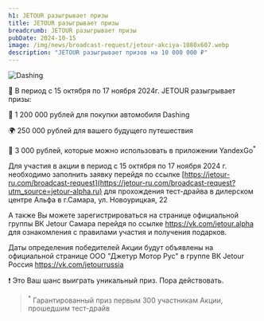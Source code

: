 ```yaml
---
h1: JETOUR разыгрывает призы
title: JETOUR разыгрывает призы
breadcrumb: JETOUR разыгрывает призы
pubDate: 2024-10-15
image: /img/news/broadcast-request/jetour-akciya-1080x607.webp
description: "JETOUR разыгрывает призов на 10 000 000 ₽"
---
```



<picture>
    <source media="(min-width: 1025px)" srcset="/img/news/broadcast-request/jetour-akciya-1080x607.webp" />
    <source media="(min-width: 320px)" srcset="/img/news/broadcast-request/jetour-akciya-600x600.webp" />
    <img src="/img/news/broadcast-request/jetour-akciya-1080x607.webp" class="mb-10" alt="Dashing" />
</picture>

🎁 В период с 15 октября по 17 ноября 2024г. JETOUR разыгрывает призы:  
 
🚗 1 200 000 рублей для покупки автомобиля Dashing
 
🌍 250 000 рублей для вашего будущего путешествия
 
🚖 3 000 рублей, которые можно использовать в приложении YandexGo<sup>*</sup> 
 
Для участия в акции в период с 15 октября по 17 ноября 2024 г. необходимо заполнить заявку перейдя по ссылке [https://jetour-ru.com/broadcast-request](https://jetour-ru.com/broadcast-request?utm_source=jetour-alpha.ru)  для прохождения тест-драйва в дилерском центре Альфа в г.Самара, ул. Новоурицкая, 22

А также Вы можете зарегистрироваться на странице официальной группы ВК Jetour Самара перейдя по ссылке https://vk.com/jetour.alpha для ознакомления с правилами участия и получения подарков.

Даты определения победителей Акции будут объявлены на официальной странице ООО "Джетур Мотор Рус" в группе ВК Jetour Россия https://vk.com/jetourrussia
 
❗ Это Ваш шанс выиграть уникальный приз. Пора действовать.

> <sup>*</sup> Гарантированный приз первым 300 участникам Акции, прошедшим тест-драйв
